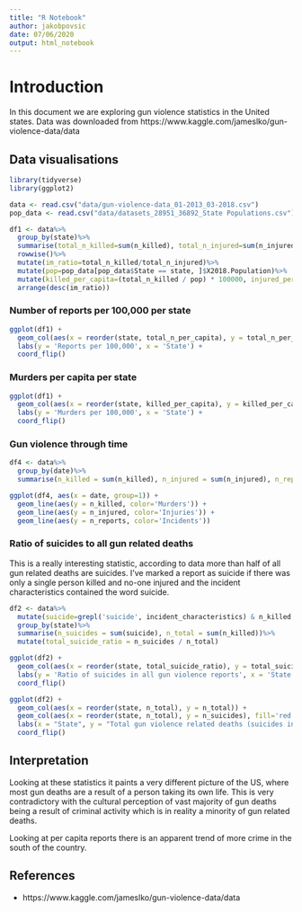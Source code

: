 ```yaml
---
title: "R Notebook"
author: jakobpovsic
date: 07/06/2020
output: html_notebook
---
```

# Introduction

In this document we are exploring gun violence statistics in the United states.
Data was downloaded from https://www.kaggle.com/jameslko/gun-violence-data/data

## Data visualisations
```r
library(tidyverse)
library(ggplot2)

data <- read.csv("data/gun-violence-data_01-2013_03-2018.csv")
pop_data <- read.csv("data/datasets_28951_36892_State Populations.csv")

df1 <- data%>%
  group_by(state)%>%
  summarise(total_n_killed=sum(n_killed), total_n_injured=sum(n_injured), n_total = n())%>%
  rowwise()%>%
  mutate(im_ratio=total_n_killed/total_n_injured)%>%
  mutate(pop=pop_data[pop_data$State == state, ]$X2018.Population)%>%
  mutate(killed_per_capita=(total_n_killed / pop) * 100000, injured_per_capita = (total_n_injured / pop) * 100000, total_n_per_capita= (n_total / pop) * 100000)%>%
  arrange(desc(im_ratio))
```
### Number of reports per 100,000 per state
```r
ggplot(df1) +
  geom_col(aes(x = reorder(state, total_n_per_capita), y = total_n_per_capita)) +
  labs(y = 'Reports per 100,000', x = 'State') +
  coord_flip()
```
### Murders per capita per state
```r
ggplot(df1) +
  geom_col(aes(x = reorder(state, killed_per_capita), y = killed_per_capita)) +
  labs(y = 'Murders per 100,000', x = 'State') +
  coord_flip()
```
### Gun violence through time
```r
df4 <- data%>%
  group_by(date)%>%
  summarise(n_killed = sum(n_killed), n_injured = sum(n_injured), n_reports = n())

ggplot(df4, aes(x = date, group=1)) +
  geom_line(aes(y = n_killed, color='Murders')) +
  geom_line(aes(y = n_injured, color='Injuries')) +
  geom_line(aes(y = n_reports, color='Incidents'))

```

### Ratio of suicides to all gun related deaths
This is a really interesting statistic, according to data more than half of all gun related deaths are suicides.
I've marked a report as suicide if there was only a single person killed and no-one injured and the incident characteristics contained the word suicide.
```r
df2 <- data%>%
  mutate(suicide=grepl('suicide', incident_characteristics) & n_killed == 1 & n_injured == 0)%>%
  group_by(state)%>%
  summarise(n_suicides = sum(suicide), n_total = sum(n_killed))%>%
  mutate(total_suicide_ratio = n_suicides / n_total)

ggplot(df2) +
  geom_col(aes(x = reorder(state, total_suicide_ratio), y = total_suicide_ratio)) +
  labs(y = 'Ratio of suicides in all gun violence reports', x = 'State') +
  coord_flip()
```
```r
ggplot(df2) +
  geom_col(aes(x = reorder(state, n_total), y = n_total)) +
  geom_col(aes(x = reorder(state, n_total), y = n_suicides), fill='red') +
  labs(x = "State", y = "Total gun violence related deaths (suicides in red)") +
  coord_flip()
```
## Interpretation
Looking at these statistics it paints a very different picture of the US, where most gun deaths are a result of a person taking its own life.
This is very contradictory with the cultural perception of vast majority of gun deaths being a result of criminal activity which is in reality a minority of gun related deaths.

Looking at per capita reports there is an apparent trend of more crime in the south of the country.

## References
- https://www.kaggle.com/jameslko/gun-violence-data/data
